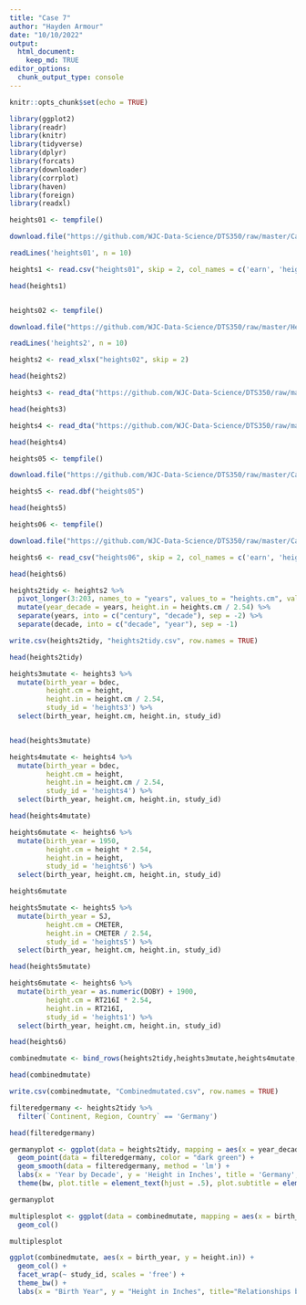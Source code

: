```yaml
---
title: "Case 7"
author: "Hayden Armour"
date: "10/10/2022"
output: 
  html_document:
    keep_md: TRUE
editor_options: 
  chunk_output_type: console
---
```


```r
knitr::opts_chunk$set(echo = TRUE)
```

```r
library(ggplot2)
library(readr)
library(knitr)
library(tidyverse)
library(dplyr)
library(forcats)
library(downloader)
library(corrplot)
library(haven)
library(foreign)
library(readxl)
```


```r
heights01 <- tempfile()

download.file("https://github.com/WJC-Data-Science/DTS350/raw/master/CaseStudy7Data/heights.csv", "heights01")

readLines('heights01', n = 10)

heights1 <- read.csv("heights01", skip = 2, col_names = c('earn', 'height','sex','ed','age','race'))

head(heights1)



```

```r
heights02 <- tempfile()

download.file("https://github.com/WJC-Data-Science/DTS350/raw/master/Height.xlsx", 'heights02')

readLines('heights2', n = 10)

heights2 <- read_xlsx("heights02", skip = 2)

head(heights2)
```

```r
heights3 <- read_dta("https://github.com/WJC-Data-Science/DTS350/raw/master/germanconscr.dta")

head(heights3)
```

```r
heights4 <- read_dta("https://github.com/WJC-Data-Science/DTS350/raw/master/germanprison.dta")

head(heights4)
```

```r
heights05 <- tempfile()

download.file("https://github.com/WJC-Data-Science/DTS350/raw/master/CaseStudy7Data/B6090.DBF", "heights05")

heights5 <- read.dbf("heights05")

head(heights5)
```

```r
heights06 <- tempfile()

download.file("https://github.com/WJC-Data-Science/DTS350/raw/master/CaseStudy7Data/heights.csv", "heights06")

heights6 <- read_csv("heights06", skip = 2, col_names = c('earn', 'height','sex','ed','age','race'))

head(heights6)
```


```r
heights2tidy <- heights2 %>%
  pivot_longer(3:203, names_to = "years", values_to = "heights.cm", values_drop_na = TRUE) %>%
  mutate(year_decade = years, height.in = heights.cm / 2.54) %>%
  separate(years, into = c("century", "decade"), sep = -2) %>%
  separate(decade, into = c("decade", "year"), sep = -1)

write.csv(heights2tidy, "heights2tidy.csv", row.names = TRUE)

head(heights2tidy)
```

```r

heights3mutate <- heights3 %>%
  mutate(birth_year = bdec,
         height.cm = height,
         height.in = height.cm / 2.54,
         study_id = 'heights3') %>%
  select(birth_year, height.cm, height.in, study_id)


head(heights3mutate)
```

```r
heights4mutate <- heights4 %>%
  mutate(birth_year = bdec,
         height.cm = height,
         height.in = height.cm / 2.54,
         study_id = 'heights4') %>%
  select(birth_year, height.cm, height.in, study_id)

head(heights4mutate)
```

```r
heights6mutate <- heights6 %>%
  mutate(birth_year = 1950,
         height.cm = height * 2.54,
         height.in = height,
         study_id = 'heights6') %>%
  select(birth_year, height.cm, height.in, study_id)

heights6mutate
```


```r
heights5mutate <- heights5 %>%
  mutate(birth_year = SJ,
         height.cm = CMETER,
         height.in = CMETER / 2.54,
         study_id = 'heights5') %>%
  select(birth_year, height.cm, height.in, study_id)

head(heights5mutate)
```


```r
heights6mutate <- heights6 %>%
  mutate(birth_year = as.numeric(DOBY) + 1900,
         height.cm = RT216I * 2.54,
         height.in = RT216I,
         study_id = 'heights1') %>%
  select(birth_year, height.cm, height.in, study_id)

head(heights6)
```



```r
combinedmutate <- bind_rows(heights2tidy,heights3mutate,heights4mutate,heights5mutate, heights1mutate)

head(combinedmutate)

write.csv(combinedmutate, "Combinedmutated.csv", row.names = TRUE)
```

```r
filteredgermany <- heights2tidy %>%
  filter(`Continent, Region, Country` == 'Germany')

head(filteredgermany)
```

```r
germanyplot <- ggplot(data = heights2tidy, mapping = aes(x = year_decade, y = height.in)) +
  geom_point(data = filteredgermany, color = "dark green") +
  geom_smooth(data = filteredgermany, method = 'lm') +
  labs(x = 'Year by Decade', y = 'Height in Inches', title = 'Germany', subtitle = 'Height by Decade') +
  theme(bw, plot.title = element_text(hjust = .5), plot.subtitle = element_text(hjust = .5))

germanyplot
```

```r
multiplesplot <- ggplot(data = combinedmutate, mapping = aes(x = birth_year, y = height.in)) +
  geom_col()

multiplesplot

ggplot(combinedmutate, aes(x = birth_year, y = height.in)) +
  geom_col() +
  facet_wrap(~ study_id, scales = 'free') +
  theme_bw() +
  labs(x = "Birth Year", y = "Height in Inches", title="Relationships between Combined Data")
```









